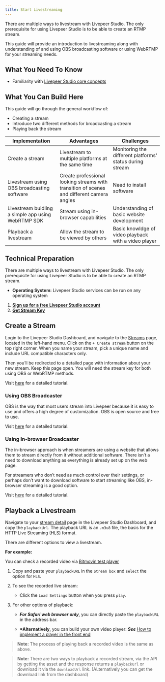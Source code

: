 ```yaml
---
title: Start Livestreaming
---
```


There are multiple ways to livestream with Livepeer Studio. The only prerequisite
for using Livepeer Studio is to be able to create an RTMP stream.

This guide will provide an introduction to livestreaming along with understanding of and using OBS broadcasting software or using WebRTMP for your streaming needs.

## What You Need To Know

- Familiarity with [Livepeer Studio core concepts](../../core-concepts)

## What You Can Build Here

This guide will go through the general workflow of:

- Creating a stream
- Introduce two different methods for broadcasting a stream
- Playing back the stream

| Implementation                                     | Advantages                                                                                | Challenges                                               |
| -------------------------------------------------- | ----------------------------------------------------------------------------------------- | -------------------------------------------------------- |
| Create a stream                                    | Livestream to multiple platforms at the same time                                         | Monitoring the different platforms' status during stream |
| Livestream using OBS broadcasting software         | Create professional looking streams with transition of scenes and different camera angles | Need to install software                                 |
| Livestream buidling a simple app using WebRTMP SDK | Stream using in-browser capabilities                                                      | Understanding of basic website development               |
| Playback a livestream                              | Allow the stream to be viewed by others                                                   | Basic knowldge of video playback with a video player     |

## Technical Preparation

There are multiple ways to livestream with Livepeer Studio. The only prerequisite
for using Livepeer Studio is to be able to create an RTMP stream.

- **Operating System:** Livepeer Studio services can be run on any operating system

1. **[Sign up for a free Livepeer Studio account](https://livepeer.studio/login)**
1. **[Get Stream Key](https://livepeer.studio/dashboard/streams)**

## Create a Stream

Login to the Livepeer Studio Dashboard, and navigate to the [Streams](https://livepeer.studio/dashboard/streams) page,
located in the left-hand menu. Click on the `+ Create stream` button on the top
right corner. When you name your stream, pick a unique name and include URL
compatible characters only.

Then you’ll be redirected to a detailed page with information about your new
stream. Keep this page open. You will need the stream key for both using OBS or WebRTMP methods.

Visit [here](./create-a-stream) for a detailed tutorial.

### Using OBS Broadcaster

OBS is the way that most users stream into Livepeer because it is easy to use and offers a high degree of customization. OBS is open source and free to use.

Visit [here](./obs) for a detailed tutorial.

### Using In-browser Broadcaster

The in-browser approach is when streamers are using a website that allows them to stream directly from it without additional software. There isn’t a need to download anything as everything is already set up on the web page.

For streamers who don’t need as much control over their settings, or perhaps don’t want to download software to start streaming like OBS, in-browser streaming is a good option.

Visit [here](./webrtmp) for a detailed tutorial.

## Playback a Livestream

Navigate to your [stream detail](https://livepeer.studio/dashboard/streams) page in the Livepeer Studio Dashboard, and copy the `playbackUrl`.
The playback URL is an `.m3u8` file, the basis for the HTTP Live Streaming (HLS) format.

There are different options to view a livestream.

**For example:**

You can check a recorded video via [Bitmovin test player](https://bitmovin.com/demos/stream-test?format=dash&manifest=https%3A%2F%2Fbitmovin-a.akamaihd.net%2Fcontent%2FMI201109210084_1%2Fmpds%2Ff08e80da-bf1d-4e3d-8899-f0f6155f6efa.mpd)

1. Copy and paste your `playbackURL` in the `Stream box` and `select` the option for `HLS`.

1. To see the recorded live stream:

   - Click the `Load Settings` button when you press `play`.

1. For other options of playback:

   - **_For Safari web browser only_**, you can directly paste the `playbackURL` in the address bar.

   - **\*Alternatively**, you can build your own video player: **_See_** [How to implement a player in the front end](https://github.com/codentell/livepeer-player-tutorial)

> **Note:** The process of playing back a recorded video is the same as above.

> **Note:** There are two ways to playback a recorded stream, via the API by getting the asset and the response returns a `playbackUrl` or download it via the `downloadUrl` link. (ALternatively you can get the download link from the dashboard)
